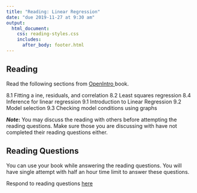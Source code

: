 ```yaml
---
title: "Reading: Linear Regression"
date: "due 2019-11-27 at 9:30 am"
output: 
  html_document:
    css: reading-styles.css 
    includes:
      after_body: footer.html
---
```


## Reading



Read the following sections  from <a href = "https://leanpub.com/openintro-statistics"> OpenIntro </a> book.

8.1 Fitting a ine, residuals, and correlation
8.2 Least squares regression
8.4 Inference for linear regression
9.1 Introduction to Linear Regression
9.2 Model selection
9.3 Checking model conditions using graphs

__$Note$:__ You may discuss the reading with others before attempting the reading questions. Make sure those you are discussing with have not completed their reading questions either. 

## Reading Questions

You can use your book while answering the reading questions. You will have single attempt with half an hour time limit to answer these questions.

Respond to reading questions <a href="https://canvas.eee.uci.edu/courses/19775/quizzes/73414"> here </a>

<br>
<br>
<br>
